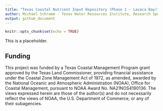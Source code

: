 ```yaml
---
title: "Texas Coastal Nutrient Input Repository (Phase 1 - Lavaca Bay)"
author: Michael Schramm - Texas Water Resources Institute, Research Specialist
output: github_document
---
```


```r
knitr::opts_chunk$set(echo = TRUE)
```

This is a placeholder.

## Funding

This project was funded by a Texas Coastal Management Program grant approved by the Texas Land Commissioner, providing financial assistance under the Coastal Zone Management Act of 1972, as amended, awarded by the National Oceanic and Atmospheric Administration (NOAA), Office for Coastal Management, pursuant to NOAA Award No. NA21NOS4190136. The views expressed herein are those of the author(s) and do not necessarily reflect the views of NOAA, the U.S. Department of Commerce, or any of their subagencies.